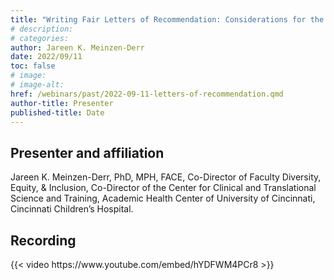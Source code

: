 ```yaml
---
title: "Writing Fair Letters of Recommendation: Considerations for the Requester and the Writer"
# description:
# categories:
author: Jareen K. Meinzen-Derr
date: 2022/09/11
toc: false
# image: 
# image-alt:
href: /webinars/past/2022-09-11-letters-of-recommendation.qmd
author-title: Presenter
published-title: Date
---
```

## Presenter and affiliation
Jareen K. Meinzen-Derr, PhD, MPH, FACE, Co-Director of Faculty Diversity, Equity, & Inclusion, Co-Director of the Center for Clinical and Translational Science and Training,  Academic Health Center of University of Cincinnati, Cincinnati Children’s Hospital.

<!-- When YouTube recording is ready, add in link. Click, share, embed, then extract link from iframe code -->
## Recording
{{< video https://www.youtube.com/embed/hYDFWM4PCr8 >}} 
